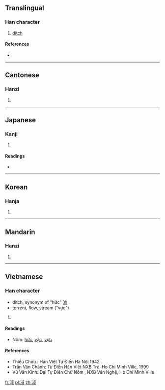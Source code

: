 ==Translingual==

===Han character===
{{Han char|rn=85|rad=水|as=08|sn=11|four=3315<sub>0</sub>|canj=水戈口一 (EIRM)}}

# [[ditch]]

====References====
* {{Han ref|kx=0630.200|dkj=17662|dj=1033.010|hdz=31643.040|uh=6DE2|ud=28130|bh=D5E7|bd=54759}}

----

==Cantonese==

===Hanzi===
{{yue-hanzi|jyut=|y=gwik1}}

# {{defn|lang=yue|sort=水08}}

----

==Japanese==

===Kanji===
{{ja-kanji|grade=|rs=水08}}

# {{defn|lang=ja|sort=水08}}

====Readings====
* {{ja-readings|on=[[よく]] (yoku), [[いき]] (iki), [[いつ]] (itsu), [[いち]] (ichi)|kun=[[はやい]] (hayai)}}

----

==Korean==

===Hanja===
{{ko-hanja|hangeul=역|eumhun=|rv=yeok|mr=yŏk|y=yek}}

# {{defn|lang=ko|sort=水08}}

----

==Mandarin==

===Hanzi===
{{cmn-hanzi|pin=[[xù]] ([[xu4]]), [[yù]] ([[yu4]])|wg=hsü<sup>4</sup>, yü<sup>4</sup>}}

# {{defn|lang=cmn|sort=水08}}

----

==Vietnamese==

===Han character===
{{vi-hantu|hức, vực|rs=水08}}
* ditch, synonym of "hức" [[洫]]
* torrent, flow, stream ("vực")

# {{defn|lang=vi|sort=水08}}
====Readings====
* Nôm: [[hức]], [[vặc]], [[vực]]
====References====
* Thiều Chửu : Hán Việt Tự Điển  Hà Nội 1942
* Trần Văn Chánh: Từ Điển Hán Việt NXB Trẻ, Ho Chi Minh Ville, 1999
* Vũ Văn Kính: Đại Tự Điển Chữ Nôm , NXB Văn Nghệ, Ho Chi Minh Ville

[[fr:淢]]
[[pl:淢]]
[[zh:淢]]